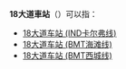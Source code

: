 {{confuse|18街車站}}
'''18大道車站'''（{{lang-en|18th Avenue station}}）可以指：

* [[18大道车站_(IND卡尔弗线)|18大道车站 (IND卡尔弗线)]]
* [[18大道车站_(BMT海滩线)|18大道车站 (BMT海滩线)]]
* [[18大道车站_(BMT西城线)|18大道车站 (BMT西城线)]]

{{disambig|cat=六字車站名消歧義}}